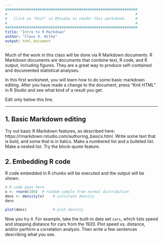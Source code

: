 ```yaml
---
#############################################################
#                                                           #
#   Click on "Knit" in RStudio to render this worksheet.    #
#                                                           #
#############################################################
title: "Intro to R Markdown"
author: "Claus O. Wilke"
output: html_document
---
```


Much of the work in this class will be done via R Markdown documents. R Markdown documents are documents that combine text, R code, and R output, including figures. They are a great way to produce self-contained and documented statistical analyses.

In this first worksheet, you will learn how to do some basic markdown editing. After you have made a change to the document, press "Knit HTML" in R Studio and see what kind of a result you get.

Edit only below this line.

---------------------------------------------

## 1. Basic Markdown editing

Try out basic R Markdown features, as described here: https://rmarkdown.rstudio.com/authoring_basics.html. Write some text that is bold, and some that is in italics. Make a numbered list and a bulleted list. Make a nested list. Try the block-quote feature.

## 2. Embedding R code

R code embedded in R chunks will be executed and the output will be shown.
```r
# R code goes here
x <- rnorm(100)  # random sample from normal distribution
dens <- density(x)    # calculate density
dens

plot(dens)            # plot density
```

Now you try it. For example, take the built-in data set `cars`, which lists speed and stopping distance for cars from the 1920. Plot speed vs. distance, and/or perform a correlation analysis. Then write a few sentences describing what you see.


